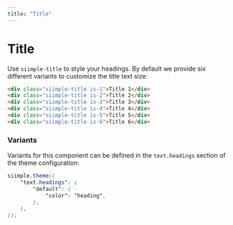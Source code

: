```yaml
---
title: "Title"
---
```


# Title

Use `siimple-title` to style your headings. By default we provide six different variants to customize the title text size:

```html live=true
<div class="siimple-title is-1">Title 1</div>
<div class="siimple-title is-2">Title 2</div>
<div class="siimple-title is-3">Title 3</div>
<div class="siimple-title is-4">Title 4</div>
<div class="siimple-title is-5">Title 5</div>
<div class="siimple-title is-6">Title 6</div>
```

### Variants

Variants for this component can be defined in the `text.headings` section of the theme configuration:

```scss
siimple.theme((
    "text.headings": (
        "default": (
            "color": "heading",
        ),
    ),
));
```

